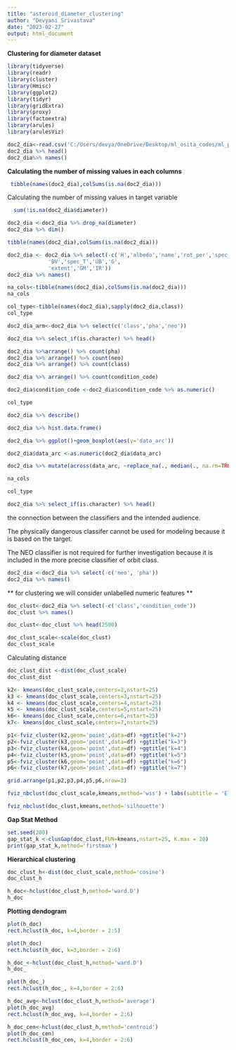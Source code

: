 ```yaml
---
title: "asteroid_diameter_clustering"
author: "Devyani Srivastava"
date: "2023-02-27"
output: html_document
---
```


**Clustering for diameter dataset**

```r
library(tidyverse)
library(readr)
library(cluster)
library(Hmisc)
library(ggplot2)
library(tidyr)
library(gridExtra)
library(proxy)
library(factoextra)
library(arules)
library(arulesViz)
```

```r
doc2_dia<-read.csv('C:/Users/devya/OneDrive/Desktop/ml_osita_codes/ml_project/Asteroid_Diameter.csv')
doc2_dia %>% head()
doc2_dia%>% names()
```

**Calculating the number of missing values in each columns**

```r
 tibble(names(doc2_dia),colSums(is.na(doc2_dia)))
```

Calculating the number of missing values in target variable

```r
  sum(!is.na(doc2_dia$diameter))
```

```r
doc2_dia <-doc2_dia %>% drop_na(diameter)
doc2_dia %>% dim()
```

```r
tibble(names(doc2_dia),colSums(is.na(doc2_dia)))
```

```r
doc2_dia <- doc2_dia %>% select(-c('H','albedo','name','rot_per','spec_B',
             'BV','spec_T','UB','G',
             'extent','GM','IR'))
doc2_dia %>% names()
```

```r
na_cols<-tibble(names(doc2_dia),colSums(is.na(doc2_dia)))
na_cols
```

```r
col_type<-tibble(names(doc2_dia),sapply(doc2_dia,class))
col_type
```
```r
doc2_dia_arm<-doc2_dia %>% select(c('class','pha','neo'))
```


```r
doc2_dia %>% select_if(is.character) %>% head()

```

```r
doc2_dia %>%arrange() %>% count(pha)
doc2_dia %>% arrange() %>% count(neo)
doc2_dia %>% arrange() %>% count(class)
```

```r
doc2_dia %>% arrange() %>% count(condition_code)
```

```r
doc2_dia$condition_code <-doc2_dia$condition_code %>% as.numeric()
```

```r
col_type
```

```r
doc2_dia %>% describe() 
```

```r
doc2_dia %>% hist.data.frame()
```

```r
doc2_dia %>% ggplot()+geom_boxplot(aes(y='data_arc'))
```

```r
doc2_dia$data_arc <-as.numeric(doc2_dia$data_arc)
```

```r
doc2_dia %>% mutate(across(data_arc, ~replace_na(., median(., na.rm=TRUE))))
```

```r
na_cols
```

```r
col_type
```

```r
doc2_dia %>% select_if(is.character) %>% head()
```

the connection between the classifiers and the intended audience.

The physically dangerous classifer cannot be used for modeling because it is based on the target.

The NEO classifier is not required for further investigation because it is included in the more precise classifier of orbit class.

```r
doc2_dia <-doc2_dia %>% select(-c('neo', 'pha'))
doc2_dia %>% names()
```

\*\* for clustering we will consider unlabelled numeric features \*\*

```r
doc_clust<-doc2_dia %>% select(-c('class','condition_code'))
doc_clust %>% names()
```

```r
doc_clust<-doc_clust %>% head(2500)
```

```r
doc_clust_scale<-scale(doc_clust)
doc_clust_scale
```

Calculating distance

```r
doc_clust_dist <-dist(doc_clust_scale)
doc_clust_dist
```

```r
k2<- kmeans(doc_clust_scale,centers=2,nstart=25)
k3 <- kmeans(doc_clust_scale,centers=3,nstart=25)
k4 <- kmeans(doc_clust_scale,centers=4,nstart=25)
k5 <- kmeans(doc_clust_scale,centers=5,nstart=25)
k6<- kmeans(doc_clust_scale,centers=6,nstart=25)
k7<- kmeans(doc_clust_scale,centers=7,nstart=25)

```

```r

p1<-fviz_cluster(k2,geom='point',data=df) +ggtitle("k=2")
p2<-fviz_cluster(k3,geom='point',data=df) +ggtitle("k=3")
p3<-fviz_cluster(k4,geom='point',data=df) +ggtitle("k=4")
p4<-fviz_cluster(k5,geom='point',data=df) +ggtitle("k=5")
p5<-fviz_cluster(k6,geom='point',data=df) +ggtitle("k=6")
p6<-fviz_cluster(k7,geom='point',data=df) +ggtitle("k=7")

```

```r
grid.arrange(p1,p2,p3,p4,p5,p6,nrow=3)
```

```r
fviz_nbclust(doc_clust_scale,kmeans,method='wss') + labs(subtitle = 'Elbow Method')
```

```r
fviz_nbclust(doc_clust,kmeans,method='silhouette')
```
**Gap Stat Method**

```r
set.seed(200)
gap_stat_k <-clusGap(doc_clust,FUN=kmeans,nstart=25, K.max = 20)
print(gap_stat_k,method='firstmax')
```
**Hierarchical clustering**

```r
doc_clust_h<-dist(doc_clust_scale,method='cosine')
doc_clust_h 
```

```r
h_doc<-hclust(doc_clust_h,method='ward.D')
h_doc
```

**Plotting dendogram**

```r
plot(h_doc)
rect.hclust(h_doc, k=4,border = 2:5)
```

```r
plot(h_doc)
rect.hclust(h_doc, k=3,border = 2:6)
```
```r
h_doc_<-hclust(doc_clust_h,method='ward.D')
h_doc_
```


```r
plot(h_doc_)
rect.hclust(h_doc_, k=4,border = 2:6)
```
```r
h_doc_avg<-hclust(doc_clust_h,method='average')
plot(h_doc_avg)
rect.hclust(h_doc_avg, k=4,border = 2:6)
```
```r
h_doc_cen<-hclust(doc_clust_h,method='centroid')
plot(h_doc_cen)
rect.hclust(h_doc_cen, k=4,border = 2:6)
```




